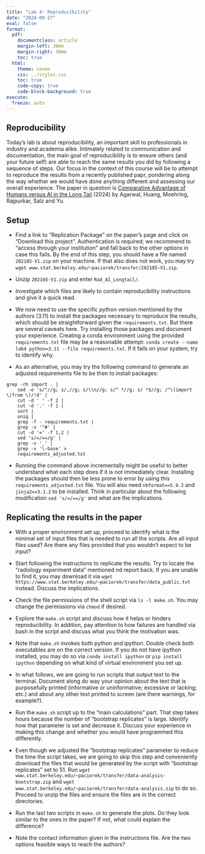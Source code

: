 ```yaml
---
title: "Lab 4: Reproducibility"
date: "2024-09-27"
eval: false
format:
  pdf:
    documentclass: article
    margin-left: 30mm
    margin-right: 30mm
    toc: true
  html:
    theme: cosmo
    css: ../styles.css
    toc: true
    code-copy: true
    code-block-background: true
execute:
  freeze: auto
---
```


## Reproducibility

Today's lab is about reproducibility, an important skill to professionals in industry and academia alike. Intimately related to communication and documentation, the main goal of reproducibility is to ensure others (and your future self) are able to reach the same results you did by following a sequence of steps. Our focus in the context of this course will be to attempt to reproduce the results from a recently published papr, pondering along the way whether we would have done anything different and assessing our overall experience. The paper in question is [Comparative Advantage of Humans versus AI in the Long Tail](https://www.aeaweb.org/articles?id=10.1257/pandp.20241071) (2024) by Agarwal, Huang, Moehring, Rajpurkar, Salz and Yu.

## Setup

- Find a link to "Replication Package" on the paper's page and click on "Download this project". Authentication is required; we recommend to "access through your institution" and fall back to the other options in case this fails. By the end of this step, you should have a file named `202185-V1.zip` on your machine. If that also does not work, you may try `wget www.stat.berkeley.edu/~paciorek/transfer/202185-V1.zip`.

- Unzip `202185-V1.zip` and enter `Rad_AI_Longtail/`.

- Investigate which files are likely to contain reproducibility instructions and give it a quick read.

- We now need to use the specific python version mentioned by the authors (3.11) to install the packages necessary to reproduce the results, which should be straightforward given the `requirements.txt`. But there are several caveats here. Try installing those packages and document your experience. Creating a conda environment using the provided `requirements.txt` file may be a reasonable attempt: `conda create --name lab4 python=3.11 --file requirements.txt`. If it fails on your system, try to identify why.

- As an alternative, you may try the following command to generate an adjusted requirements file to be then to install packages:
```
grep -rh import . |
    sed -e 's/"//g; s/,//g; s/\\n//g; s/^ *//g; s/ *$//g; /^\(import \|from \)/!d' |
    cut -d ' ' -f 2 |
    cut -d '.' -f 1 |
    sort |
    uniq |
    grep -f - requirements.txt |
    grep -v '^#' |
    cut -d '=' -f 1,2 |
    sed 's/=/==/g' |
    grep -v '_' |
    grep -v '\-base' >
    requirements_adjusted.txt
```

- Running the command above incrementally might be useful to better understand what each step does if it is not immediately clear. Installing the packages should then be less prone to error by using this `requirements_adjusted.txt` file. You will also need `nbformat==5.9.2` and `jinja2==3.1.2` to be installed. Think in particular about the following modification `sed 's/=/==/g'` and what are the implications.

## Replicating the results in the paper

- With a proper environment set up, proceed to identify what is the minimal set of input files that is needed to run all the scripts. Are all input files used? Are there any files provided that you wouldn't expect to be input?

- Start following the instructions to replicate the results. Try to locate the "radiology experiment data" mentioned nd report back. If you are unable to find it, you may download it via `wget https://www.stat.berkeley.edu/~paciorek/transfer/data_public.txt` instead. Discuss the implications.

- Check the file permissions of the shell script via `ls -l make.sh`. You may change the permissions via `chmod` if desired.

- Explore the `make.sh` script and discuss how it helps or hinders reproducibility. In addition, pay attention to how failures are handled via bash in the script and discuss what you think the motivation was.

- Note that `make.sh` invokes both python and ipython. Double check both executables are on the correct version. If you do not have ipython installed, you may do so via `conda install ipython` or `pip install ipython` depending on what kind of virtual environment you set up.

- In what follows, we are going to run scripts that output text to the terminal. Document along do way your opinion about the text that is purposefully printed (informative or uninformative; excessive or lacking; etc.) and about any other text printed to screen (are there warnings, for example?).

- Run the `make.sh` script up to the "main calculations" part. That step takes hours because the number of "bootstrap replicates" is large. Identify how that parameter is set and decrease it. Discuss your experience in making this change and whether you would have programmed this differently.

- Even though we adjusted the "bootstrap replicates" parameter to reduce the time the script takes, we are going to skip this step and conveniently download the files that would be generated by the script with "bootstrap replicates" set to 51. Run `wget www.stat.berkeley.edu/~paciorek/transfer/data-analysis-bootstrap.zip` and `wget www.stat.berkeley.edu/~paciorek/transfer/data-analysis.zip` to do so. Proceed to unzip the files and ensure the files are in the correct directories.

- Run the last two scripts in `make.sh` to generate the plots. Do they look similar to the ones in the paper? If not, what could explain the difference?

- Note the contact information given in the instructions file. Are the two options feasible ways to reach the authors?
